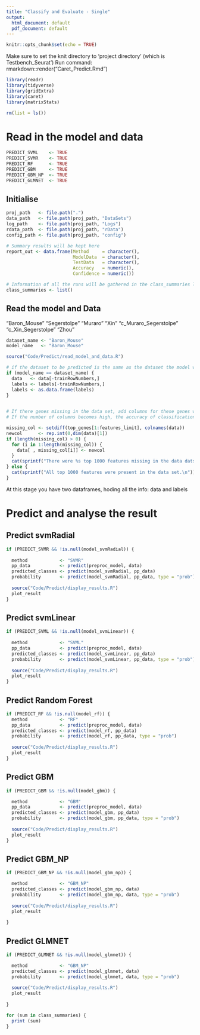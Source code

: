 ```yaml
---
title: "Classify and Evaluate - Single"
output:
  html_document: default
  pdf_document: default
---
```


```r
knitr::opts_chunk$set(echo = TRUE)
```

Make sure to set the knit directory to 'project directory' (which is Testbench_Seurat')
Run command: rmarkdown::render("Caret_Predict.Rmd")


```r

library(readr)
library(tidyverse)
library(gridExtra)
library(caret)
library(matrixStats)

rm(list = ls())
```

#  Read in the model and data

  
```r

PREDICT_SVML    <- TRUE
PREDICT_SVMR    <- TRUE
PREDICT_RF      <- TRUE
PREDICT_GBM     <- TRUE 
PREDICT_GBM_NP  <- TRUE 
PREDICT_GLMNET  <- TRUE

```


## Initialise

```r

proj_path   <- file.path(".")
data_path   <- file.path(proj_path, "DataSets")
log_path    <- file.path(proj_path, "Logs")
rdata_path  <- file.path(proj_path, "rData")
config_path <- file.path(proj_path, "config")   

# Summary results will be kept here 
report_out <- data.frame(Method     = character(),
                         ModelData  = character(),
                         TestData   = character(),
                         Accuracy   = numeric(),
                         Confidence = numeric())

# Information of all the runs will be gathered in the class_summaries list  
class_summaries <- list()
```


## Read the model and Data

"Baron_Mouse"
"Segerstolpe"
"Muraro"
"Xin"
"c_Muraro_Segerstolpe"
"c_Xin_Segerstolpe"
"Zhou"


```r

dataset_name <- "Baron_Mouse"
model_name   <- "Baron_Mouse"

source("Code/Predict/read_model_and_data.R")

# if the dataset to be predicted is the same as the dataset the model was generated with, split of the test data
if (model_name == dataset_name) {
  data   <- data[-trainRowNumbers,]
  labels <- labels[-trainRowNumbers,]
  labels <- as.data.frame(labels)
}
  
```


```r

# If there genes missing in the data set, add columns for these genes with expession count 0
# If the number of columns becomes high, the accuracy of classification is affected 

missing_col <- setdiff(top_genes[1:features_limit], colnames(data))
newcol      <- rep.int(0,dim(data)[1])
if (length(missing_col) > 0) {
  for (i in 1:length(missing_col)) {
    data[ , missing_col[i]] <- newcol
  }
  cat(sprintf("There were %s top 1000 features missing in the data datset.\n", length(missing_col)))
} else {
  cat(sprintf("All top 1000 features were present in the data set.\n"))
}

```


At this stage you have two dataframes, hoding all the info: data and labels 

# Predict and analyse the result


## Predict svmRadial

```r

if (PREDICT_SVMR && !is.null(model_svmRadial)) {
  
  method            <- "SVMR" 
  pp_data           <- predict(preproc_model, data)
  predicted_classes <- predict(model_svmRadial, pp_data)
  probability       <- predict(model_svmRadial, pp_data, type = "prob")
  
  source("Code/Predict/display_results.R") 
  plot_result
}

```


## Predict svmLinear

```r

if (PREDICT_SVML && !is.null(model_svmLinear)) { 
  
  method            <- "SVML" 
  pp_data           <- predict(preproc_model, data)
  predicted_classes <- predict(model_svmLinear, pp_data)
  probability       <- predict(model_svmLinear, pp_data, type = "prob")
  
  source("Code/Predict/display_results.R") 
  plot_result
}

```


## Predict Random Forest

```r

if (PREDICT_RF && !is.null(model_rf)) { 
  method            <- "RF" 
  pp_data           <- predict(preproc_model, data)
  predicted_classes <- predict(model_rf, pp_data)
  probability       <- predict(model_rf, pp_data, type = "prob")
  
  source("Code/Predict/display_results.R") 
  plot_result
}
```


## Predict GBM

```r

if (PREDICT_GBM && !is.null(model_gbm)) { 

  method            <- "GBM" 
  pp_data           <- predict(preproc_model, data)
  predicted_classes <- predict(model_gbm, pp_data)
  probability       <- predict(model_gbm, pp_data, type = "prob")
   
  source("Code/Predict/display_results.R") 
  plot_result
}

```

## Predict GBM_NP

```r

if (PREDICT_GBM_NP && !is.null(model_gbm_np)) { 

  method            <- "GBM_NP" 
  predicted_classes <- predict(model_gbm_np, data)
  probability       <- predict(model_gbm_np, data, type = "prob")
  
  source("Code/Predict/display_results.R") 
  plot_result
  
}

```


## Predict GLMNET

```r

if (PREDICT_GLMNET && !is.null(model_glmnet)) { 

  method            <- "GBM_NP" 
  predicted_classes <- predict(model_glmnet, data)
  probability       <- predict(model_glmnet, data, type = "prob")
  
  source("Code/Predict/display_results.R") 
  plot_result
  
}

```


```r

for (sum in class_summaries) {
  print (sum)
}
  
```



